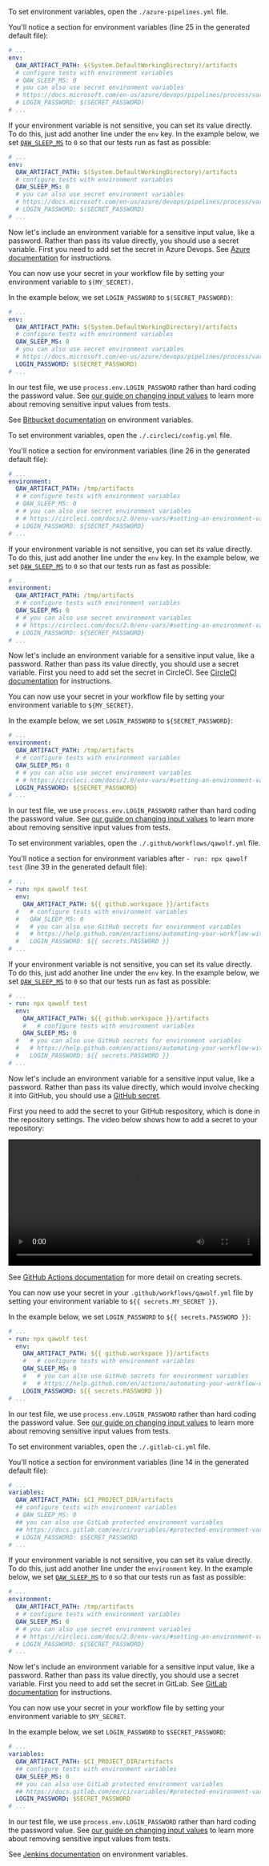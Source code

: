 
<CiTabs>
<TabItem value="azure">

To set environment variables, open the `./azure-pipelines.yml` file.

You'll notice a section for environment variables (line 25 in the generated default file):

```yaml
# ...
env:
  QAW_ARTIFACT_PATH: $(System.DefaultWorkingDirectory)/artifacts
  # configure tests with environment variables
  # QAW_SLEEP_MS: 0
  # you can also use secret environment variables
  # https://docs.microsoft.com/en-us/azure/devops/pipelines/process/variables?view=azure-devops&tabs=yaml%2Cbatch#secret-variables
  # LOGIN_PASSWORD: $(SECRET_PASSWORD)
# ...
```

If your environment variable is not sensitive, you can set its value directly. To do this, just add another line under the `env` key. In the example below, we set [`QAW_SLEEP_MS`](api/environment_variables#qaw_sleep_ms) to `0` so that our tests run as fast as possible:

```yaml
# ...
env:
  QAW_ARTIFACT_PATH: $(System.DefaultWorkingDirectory)/artifacts
  # configure tests with environment variables
  QAW_SLEEP_MS: 0
  # you can also use secret environment variables
  # https://docs.microsoft.com/en-us/azure/devops/pipelines/process/variables?view=azure-devops&tabs=yaml%2Cbatch#secret-variables
  # LOGIN_PASSWORD: $(SECRET_PASSWORD)
# ...
```

Now let's include an environment variable for a sensitive input value, like a password. Rather than pass its value directly, you should use a secret variable. First you need to add set the secret in Azure Devops. See [Azure documentation](https://docs.microsoft.com/en-us/azure/devops/pipelines/process/variables?view=azure-devops&tabs=yaml%2Cbatch#secret-variables) for instructions.

You can now use your secret in your workflow file by setting your environment variable to `$(MY_SECRET)`.

In the example below, we set `LOGIN_PASSWORD` to `$(SECRET_PASSWORD)`:

```yaml
# ...
env:
  QAW_ARTIFACT_PATH: $(System.DefaultWorkingDirectory)/artifacts
  # configure tests with environment variables
  QAW_SLEEP_MS: 0
  # you can also use secret environment variables
  # https://docs.microsoft.com/en-us/azure/devops/pipelines/process/variables?view=azure-devops&tabs=yaml%2Cbatch#secret-variables
  LOGIN_PASSWORD: $(SECRET_PASSWORD)
# ...
```

In our test file, we use `process.env.LOGIN_PASSWORD` rather than hard coding the password value. See [our guide on changing input values](change_input_values#use-environment-variables) to learn more about removing sensitive input values from tests.

</TabItem>
<TabItem value="bitbucket">

See [Bitbucket documentation](https://confluence.atlassian.com/bitbucket/variables-in-pipelines-794502608.html) on environment variables.

</TabItem>
<TabItem value="circleci">

To set environment variables, open the `./.circleci/config.yml` file.

You'll notice a section for environment variables (line 26 in the generated default file):

```yaml
# ...
environment:
  QAW_ARTIFACT_PATH: /tmp/artifacts
  # # configure tests with environment variables
  # QAW_SLEEP_MS: 0
  # # you can also use secret environment variables
  # # https://circleci.com/docs/2.0/env-vars/#setting-an-environment-variable-in-a-project
  # LOGIN_PASSWORD: ${SECRET_PASSWORD}
# ...
```

If your environment variable is not sensitive, you can set its value directly. To do this, just add another line under the `env` key. In the example below, we set [`QAW_SLEEP_MS`](api/environment_variables#qaw_sleep_ms) to `0` so that our tests run as fast as possible:

```yaml
# ...
environment:
  QAW_ARTIFACT_PATH: /tmp/artifacts
  # # configure tests with environment variables
  QAW_SLEEP_MS: 0
  # # you can also use secret environment variables
  # # https://circleci.com/docs/2.0/env-vars/#setting-an-environment-variable-in-a-project
  # LOGIN_PASSWORD: ${SECRET_PASSWORD}
# ...
```

Now let's include an environment variable for a sensitive input value, like a password. Rather than pass its value directly, you should use a secret variable. First you need to add set the secret in CircleCI. See [CircleCI documentation](https://circleci.com/docs/2.0/env-vars/#setting-an-environment-variable-in-a-project) for instructions.

You can now use your secret in your workflow file by setting your environment variable to `${MY_SECRET}`.

In the example below, we set `LOGIN_PASSWORD` to `${SECRET_PASSWORD}`:

```yaml
# ...
environment:
  QAW_ARTIFACT_PATH: /tmp/artifacts
  # # configure tests with environment variables
  QAW_SLEEP_MS: 0
  # # you can also use secret environment variables
  # # https://circleci.com/docs/2.0/env-vars/#setting-an-environment-variable-in-a-project
  LOGIN_PASSWORD: ${SECRET_PASSWORD}
# ...
```

In our test file, we use `process.env.LOGIN_PASSWORD` rather than hard coding the password value. See [our guide on changing input values](change_input_values#use-environment-variables) to learn more about removing sensitive input values from tests.

</TabItem>
<TabItem value="github">

To set environment variables, open the `./.github/workflows/qawolf.yml` file.

You'll notice a section for environment variables after `- run: npx qawolf test` (line 39 in the generated default file):

```yaml
# ...
- run: npx qawolf test
  env:
    QAW_ARTIFACT_PATH: ${{ github.workspace }}/artifacts
  #   # configure tests with environment variables
  #   QAW_SLEEP_MS: 0
  #   # you can also use GitHub secrets for environment variables
  #   # https://help.github.com/en/actions/automating-your-workflow-with-github-actions/creating-and-using-encrypted-secrets
  #   LOGIN_PASSWORD: ${{ secrets.PASSWORD }}
# ...
```

If your environment variable is not sensitive, you can set its value directly. To do this, just add another line under the `env` key. In the example below, we set [`QAW_SLEEP_MS`](api/environment_variables#qaw_sleep_ms) to `0` so that our tests run as fast as possible:

```yaml
# ...
- run: npx qawolf test
  env:
    QAW_ARTIFACT_PATH: ${{ github.workspace }}/artifacts
    #   # configure tests with environment variables
    QAW_SLEEP_MS: 0
  #   # you can also use GitHub secrets for environment variables
  #   # https://help.github.com/en/actions/automating-your-workflow-with-github-actions/creating-and-using-encrypted-secrets
  #   LOGIN_PASSWORD: ${{ secrets.PASSWORD }}
# ...
```

Now let's include an environment variable for a sensitive input value, like a password. Rather than pass its value directly, which would involve checking it into GitHub, you should use a [GitHub secret](https://help.github.com/en/actions/automating-your-workflow-with-github-actions/creating-and-using-encrypted-secrets).

First you need to add the secret to your GitHub respository, which is done in the repository settings. The video below shows how to add a secret to your repository:

<video controls title="add secret to GitHub repository" width="100%">
  <source
    src="https://storage.googleapis.com/docs.qawolf.com/guides/github_secret.mov"
    type="video/mp4"
  />
</video>

See [GitHub Actions documentation](https://help.github.com/en/actions/automating-your-workflow-with-github-actions/creating-and-using-encrypted-secrets#creating-encrypted-secrets) for more detail on creating secrets.

You can now use your secret in your `.github/workflows/qawolf.yml` file by setting your environment variable to `${{ secrets.MY_SECRET }}`.

In the example below, we set `LOGIN_PASSWORD` to `${{ secrets.PASSWORD }}`:

```yaml
# ...
- run: npx qawolf test
  env:
    QAW_ARTIFACT_PATH: ${{ github.workspace }}/artifacts
    #   # configure tests with environment variables
    QAW_SLEEP_MS: 0
    #   # you can also use GitHub secrets for environment variables
    #   # https://help.github.com/en/actions/automating-your-workflow-with-github-actions/creating-and-using-encrypted-secrets
    LOGIN_PASSWORD: ${{ secrets.PASSWORD }}
# ...
```

In our test file, we use `process.env.LOGIN_PASSWORD` rather than hard coding the password value. See [our guide on changing input values](change_input_values#use-environment-variables) to learn more about removing sensitive input values from tests.

</TabItem>
<TabItem value="gitlab">

To set environment variables, open the `./.gitlab-ci.yml` file.

You'll notice a section for environment variables (line 14 in the generated default file):

```yaml
# ...
variables:
  QAW_ARTIFACT_PATH: $CI_PROJECT_DIR/artifacts
  ## configure tests with environment variables
  # QAW_SLEEP_MS: 0
  ## you can also use GitLab protected environment variables
  ## https://docs.gitlab.com/ee/ci/variables/#protected-environment-variables
  # LOGIN_PASSWORD: $SECRET_PASSWORD
# ...
```

If your environment variable is not sensitive, you can set its value directly. To do this, just add another line under the `environment` key. In the example below, we set [`QAW_SLEEP_MS`](api/environment_variables#qaw_sleep_ms) to `0` so that our tests run as fast as possible:

```yaml
# ...
environment:
  QAW_ARTIFACT_PATH: /tmp/artifacts
  # # configure tests with environment variables
  QAW_SLEEP_MS: 0
  # # you can also use secret environment variables
  # # https://circleci.com/docs/2.0/env-vars/#setting-an-environment-variable-in-a-project
  # LOGIN_PASSWORD: ${SECRET_PASSWORD}
# ...
```

Now let's include an environment variable for a sensitive input value, like a password. Rather than pass its value directly, you should use a secret variable. First you need to add set the secret in GitLab. See [GitLab documentation](https://docs.gitlab.com/ee/ci/variables/#protected-environment-variables) for instructions.

You can now use your secret in your workflow file by setting your environment variable to `$MY_SECRET`.

In the example below, we set `LOGIN_PASSWORD` to `$SECRET_PASSWORD`:

```yaml
# ...
variables:
  QAW_ARTIFACT_PATH: $CI_PROJECT_DIR/artifacts
  ## configure tests with environment variables
  QAW_SLEEP_MS: 0
  ## you can also use GitLab protected environment variables
  ## https://docs.gitlab.com/ee/ci/variables/#protected-environment-variables
  LOGIN_PASSWORD: $SECRET_PASSWORD
# ...
```

In our test file, we use `process.env.LOGIN_PASSWORD` rather than hard coding the password value. See [our guide on changing input values](change_input_values#use-environment-variables) to learn more about removing sensitive input values from tests.

</TabItem>
<TabItem value="jenkins">

See [Jenkins documentation](https://jenkins.io/doc/pipeline/tour/environment) on environment variables.

</TabItem>
</CiTabs>
